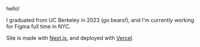 hello!

I graduated from UC Berkeley in 2023 (go bears!), and I'm currently working for Figma full time in NYC.

Site is made with [Next.js](https://nextjs.org/), and deployed with [Vercel](https://vercel.com/).
